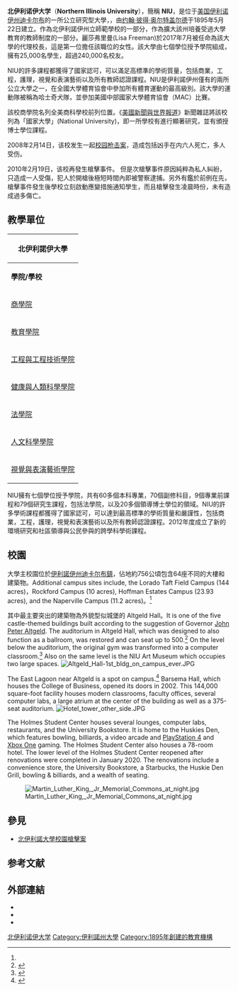 {{noteTA
|T=zh-cn:北伊利诺伊大学; zh-tw:北伊利諾大學; zh-hk:北伊利諾大學;
|G1=USState
}}
{{Infobox university
| name        = Northern Illinois University<br/>北伊利諾大學
| image       = [[File:Northern_Illinois_University_seal.svg|200px]]
| motto       = <!-- See Talk Page; while the university has used and continues to use various taglines and unofficial mottos, according to the school there is no official motto for the institution. -->
| type        = [[州立大學系統|州立大學]]
| endowment   = $7070萬 <ref>{{cite web |author= |url=http://chronicle.com/article/Sortable-Table-College-and/151417/ |title=Sortable Table: College and University Endowments, 2013-14 - Fund Raising - The Chronicle of Higher Education |publisher=Chronicle.com |date=2015-01-29 |accessdate=2015-03-09 |archive-date=2015-10-16 |archive-url=https://web.archive.org/web/20151016142255/http://chronicle.com/article/Sortable-Table-College-and/151417 |dead-url=no }}</ref>
| established = 1895
| staff       =
| president   = Douglas D. Baker
| provost     = Lisa C. Freeman
| city        = [[迪卡尔布_(伊利诺伊州)|迪卡尔布]]
| state       = [[伊利諾伊州|伊利諾伊州]]
| country     = {{USA}}
| students    = 21,138<ref name="autogenerated1">{{cite web |url=http://www.niu.edu/at-a-glance/fastfacts.shtml |title=Fast Facts - NIU - Northern Illinois University |publisher=Niu.edu |date= |accessdate=2015-03-09 |archive-date=2015-03-17 |archive-url=https://web.archive.org/web/20150317213704/http://www.niu.edu/at-a-glance/fastfacts.shtml |dead-url=no }}</ref>
| undergrad   = 15,814
| postgrad    = 5,324
|campus       = [[大學城|大學城]]，{{convert|945.13|acre|ha|1}} <ref name="autogenerated1"/>
| nickname    =Huskies
| athletics   = [[NCAA|NCAA]] Division I [[Football_Bowl_Subdivision|FBS]]<br />[[Mid-American_Conference|MAC]]
| colors      = 猩紅和黑色<br />{{color box|#CC0000}} {{color box|#000000}}<ref>{{cite web|author=|url=http://www.niuhuskies.com/trads/niu-trads.html|title=The Northern Illinois Official Athletic Site - Traditions|publisher=Niuhuskies.Com|date=|accessdate=2015-03-09|deadurl=yes|archiveurl=https://web.archive.org/web/20150318232417/http://www.niuhuskies.com/trads/niu-trads.html|archivedate=2015-03-18}}</ref>
| affiliations= [[公立和贈地大學協會|APLU]]<br />[[Universities_Research_Association|URA]]
| website     = {{URL|http://www.niu.edu/}}
| logo        = [[File:Northern_Illinois_University_Logo_2011.svg|250px]]
}}
'''北伊利诺伊大学'''（'''Northern Illinois University'''），簡稱 '''NIU'''，是位于[[美国|美国]][[伊利诺伊州|伊利诺伊州]][[迪卡尔布_(伊利诺伊州)|迪卡尔布]]的一所公立研究型大學，，由{{link-en|伊利诺伊州州长|Governor of Illinois}}[[约翰·彼得·奥尔特盖尔德|约翰·彼得·奥尔特盖尔德]]于1895年5月22日建立。作為北伊利諾伊州立師範學校的一部分，作為擴大該州培養受過大學教育的教師制度的一部分。麗莎弗里曼(Lisa Freeman)於2017年7月被任命為該大學的代理校長，這是第一位擔任該職位的女性。該大學由七個學位授予學院組成，擁有25,000名學生，超過240,000名校友。

NIU的許多課程都獲得了國家認可，可以滿足高標準的學術質量，包括商業，工程，護理，視覺和表演藝術以及所有教師認證課程。NIU是伊利諾伊州僅有的兩所公立大學之一，在全國大學體育協會中參加所有體育運動的最高級別。該大學的運動隊被稱為哈士奇犬隊，並參加美國中部國家大學體育協會（MAC）比賽。

該校商學院名列全美商科學校前列位置。《[[美國新聞與世界報道|美國新聞與世界報道]]》新聞雜誌將該校列為「國家大學」(National University)，即一所學校有進行顯著研究，並有頒授博士學位課程。

2008年2月14日，该校发生一起[[北伊利诺伊大学校园枪击案|校园枪击案]]，造成包括凶手在内六人死亡，多人受伤。

2010年2月19日，该校再發生槍擊事件。 但是次槍擊事件原因純粹為私人糾紛，只造成一人受傷，犯人於開槍後極短時間內即被警察逮捕。另外有鑑於前例在先，槍擊事件發生後學校立刻啟動應變措施通知學生，而且槍擊發生凌晨時份，未有造成過多傷亡。

==教學單位==
{| class="toccolours" style="float:right; margin-left:1em; font-size:90%; line-height:1.4em; width:300px;"
! colspan="2" style="text-align: center;" |'''北伊利諾伊大學'''
|-
| '''學院/學校''' || <center>'''成立年份'''</center>
|-
| [[商學院|商學院]] || <center>1961</center>
|-
| [[教育學院|教育學院]] || <center>1895</center>
|-
| [[工程與工程技術學院|工程與工程技術學院]] || <center>1985</center>
|-
| [[健康與人類科學學院|健康與人類科學學院]] || <center>1959</center>
|-
| [[法學院|法學院]] || <center>1975</center>
|-
| [[人文科學學院|人文科學學院]] || <center>1959</center>
|-
| [[視覺與表演藝術學院|視覺與表演藝術學院]] || <center>1957</center>
|}
NIU擁有七個學位授予學院，共有60多個本科專業，70個副修科目，9個專業前課程和79個研究生課程，包括法學院，以及20多個領導博士學位的領域。NIU的許多學術課程都獲得了國家認可，可以達到最高標準的學術質量和嚴謹性，包括商業，工程，護理，視覺和表演藝術以及所有教師認證課程。2012年度成立了新的環境研究和社區領導與公民參與的跨學科學術課程。

==校園==
大學主校園位於[[伊利諾伊州|伊利諾伊州]][[迪卡尔布_(伊利诺伊州)|迪卡尔布鎮]]，佔地約756公頃包含64座不同的大樓和建築物。Additional campus sites include, the Lorado Taft Field Campus (144 acres)，Rockford Campus (10 acres), Hoffman Estates Campus (23.93 acres), and the Naperville Campus (11.2 acres)。<ref name="autogenerated1"/>

其中最主要突出的建築物為外貌型似城堡的 Altgeld Hall。It is one of the five castle-themed buildings built according to the suggestion of Governor [[Altgeld's_castles|John Peter Altgeld]]. The auditorium in Altgeld Hall, which was designed to also function as a ballroom, was restored and can seat up to 500.<ref>{{cite web |url=http://www.niu.edu/PubAffairs/altgeld/auditorium.html |title=The Auditorium |publisher=Niu.edu |accessdate=2015-03-09 |archive-url=https://web.archive.org/web/20151023105038/http://www.niu.edu/PubAffairs/altgeld/auditorium.html |archive-date=2015-10-23 |url-status=dead |dead-url=no }}</ref> On the level below the auditorium, the original gym was transformed into a computer classroom.<ref>{{cite web |url=http://www.niu.edu/PubAffairs/altgeld/lab.html |title=The Instructional Technology Teaching Laboratory |publisher=Niu.edu |accessdate=2015-03-09 |archive-url=https://web.archive.org/web/20160322203529/http://www.niu.edu/PubAffairs/altgeld/lab.html |archive-date=2016-03-22 |url-status=dead |dead-url=no }}</ref> Also on the same level is the NIU Art Museum which occupies two large spaces. [[File:Altgeld_Hall-1st_bldg_on_campus_ever.JPG|thumb]]

The East Lagoon near Altgeld is a spot on campus.<ref>{{cite web |url=http://www.niutoday.info/2011/11/28/east-lagoon-to-welcome-fountain-in-spring |title=East Lagoon to welcome fountain in spring |work=NIU Today |date=2011-11-28 |accessdate=2015-03-09 |archive-url=https://web.archive.org/web/20150403031532/http://www.niutoday.info/2011/11/28/east-lagoon-to-welcome-fountain-in-spring/ |archive-date=2015-04-03 |dead-url=no }}</ref>
Barsema Hall, which houses the College of Business, opened its doors in 2002. This 144,000 square-foot facility houses modern classrooms, faculty offices, several computer labs, a large atrium at the center of the building as well as a 375-seat auditorium.
[[File:Hotel_tower_other_side.JPG|thumb]]

The Holmes Student Center houses several lounges, computer labs, restaurants, and the University Bookstore. It is home to the Huskies Den, which features bowling, billiards, a video arcade and [[PlayStation_4|PlayStation 4]] and [[Xbox_One|Xbox One]] gaming. The Holmes Student Center also houses a 78-room hotel. The lower level of the Holmes Student Center reopened after renovations were completed in January 2020. The renovations include a convenience store, the University Bookstore, a Starbucks, the Huskie Den Grill, bowling & billiards, and a wealth of seating.

[[File:Martin_Luther_King,_Jr_Memorial_Commons_at_night.jpg|thumb]]

==參見==
*[[北伊利諾大學校園槍擊案|北伊利諾大學校園槍擊案]]

==参考文献==
{{reflist}}

==外部連結==
{{commons category|Northern Illinois University}}
* {{Official website|http://www.niu.edu}}
* {{URL|http://niuhuskies.cstv.com/|Official athletics website}}
* {{URL|http://www.northernstar.info|''Northern Star'' student newspaper}}

{{芝加哥大都會區的學院和大學}}
{{DEFAULTSORT:Northern Illinois University}}
[[Category:北伊利诺伊大学|]]
[[Category:伊利諾州大學|Category:伊利諾州大學]]
[[Category:1895年創建的教育機構|Category:1895年創建的教育機構]]
